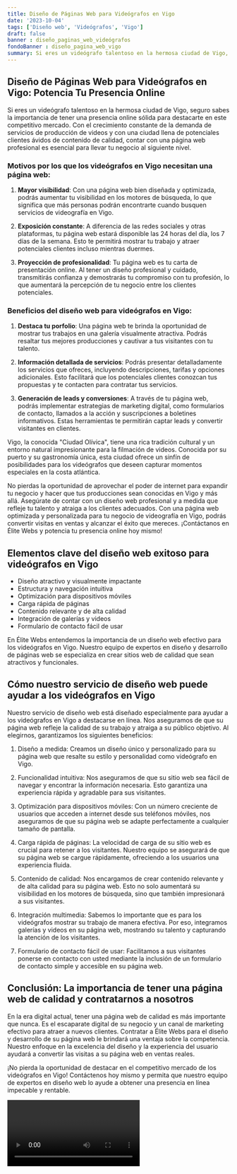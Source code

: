 ```yaml
---
title: Diseño de Páginas Web para Videógrafos en Vigo
date: '2023-10-04'
tags: ['Diseño web', 'Videógrafos', 'Vigo']
draft: false
banner : diseño_paginas_web_videógrafos
fondoBanner : diseño_pagina_web_vigo
summary: Si eres un videógrafo talentoso en la hermosa ciudad de Vigo, seguro sabes la importancia de tener una presencia online sólida para destacarte en este competitivo mercado. Con el crecimiento constante de la demanda de servicios de producción de videos y con una ciudad llena de potenciales clientes ávidos de contenido de calidad, contar con una página web profesional es esencial para llevar tu negocio al siguiente nivel.
---
```


## Diseño de Páginas Web para Videógrafos en Vigo: Potencia Tu Presencia Online

Si eres un videógrafo talentoso en la hermosa ciudad de Vigo, seguro sabes la importancia de tener una presencia online sólida para destacarte en este competitivo mercado. Con el crecimiento constante de la demanda de servicios de producción de videos y con una ciudad llena de potenciales clientes ávidos de contenido de calidad, contar con una página web profesional es esencial para llevar tu negocio al siguiente nivel.

### Motivos por los que los videógrafos en Vigo necesitan una página web:

1. **Mayor visibilidad**: Con una página web bien diseñada y optimizada, podrás aumentar tu visibilidad en los motores de búsqueda, lo que significa que más personas podrán encontrarte cuando busquen servicios de videografía en Vigo.

2. **Exposición constante**: A diferencia de las redes sociales y otras plataformas, tu página web estará disponible las 24 horas del día, los 7 días de la semana. Esto te permitirá mostrar tu trabajo y atraer potenciales clientes incluso mientras duermes.

3. **Proyección de profesionalidad**: Tu página web es tu carta de presentación online. Al tener un diseño profesional y cuidado, transmitirás confianza y demostrarás tu compromiso con tu profesión, lo que aumentará la percepción de tu negocio entre los clientes potenciales.

### Beneficios del diseño web para videógrafos en Vigo:

1. **Destaca tu porfolio**: Una página web te brinda la oportunidad de mostrar tus trabajos en una galería visualmente atractiva. Podrás resaltar tus mejores producciones y cautivar a tus visitantes con tu talento.

2. **Información detallada de servicios**: Podrás presentar detalladamente los servicios que ofreces, incluyendo descripciones, tarifas y opciones adicionales. Esto facilitará que los potenciales clientes conozcan tus propuestas y te contacten para contratar tus servicios.

3. **Generación de leads y conversiones**: A través de tu página web, podrás implementar estrategias de marketing digital, como formularios de contacto, llamados a la acción y suscripciones a boletines informativos. Estas herramientas te permitirán captar leads y convertir visitantes en clientes.

Vigo, la conocida "Ciudad Olívica", tiene una rica tradición cultural y un entorno natural impresionante para la filmación de videos. Conocida por su puerto y su gastronomía única, esta ciudad ofrece un sinfín de posibilidades para los videógrafos que deseen capturar momentos especiales en la costa atlántica.

No pierdas la oportunidad de aprovechar el poder de internet para expandir tu negocio y hacer que tus producciones sean conocidas en Vigo y más allá. Asegúrate de contar con un diseño web profesional y a medida que refleje tu talento y atraiga a los clientes adecuados. Con una página web optimizada y personalizada para tu negocio de videografía en Vigo, podrás convertir visitas en ventas y alcanzar el éxito que mereces. ¡Contáctanos en Élite Webs y potencia tu presencia online hoy mismo!

<GifSeo />

<Cta />

## Elementos clave del diseño web exitoso para videógrafos en Vigo

- Diseño atractivo y visualmente impactante
- Estructura y navegación intuitiva
- Optimización para dispositivos móviles
- Carga rápida de páginas
- Contenido relevante y de alta calidad
- Integración de galerías y videos
- Formulario de contacto fácil de usar

En Élite Webs entendemos la importancia de un diseño web efectivo para los videógrafos en Vigo. Nuestro equipo de expertos en diseño y desarrollo de páginas web se especializa en crear sitios web de calidad que sean atractivos y funcionales. 

## Cómo nuestro servicio de diseño web puede ayudar a los videógrafos en Vigo

Nuestro servicio de diseño web está diseñado especialmente para ayudar a los videógrafos en Vigo a destacarse en línea. Nos aseguramos de que su página web refleje la calidad de su trabajo y atraiga a su público objetivo. Al elegirnos, garantizamos los siguientes beneficios:

1. Diseño a medida: Creamos un diseño único y personalizado para su página web que resalte su estilo y personalidad como videógrafo en Vigo.

2. Funcionalidad intuitiva: Nos aseguramos de que su sitio web sea fácil de navegar y encontrar la información necesaria. Esto garantiza una experiencia rápida y agradable para sus visitantes.

3. Optimización para dispositivos móviles: Con un número creciente de usuarios que acceden a internet desde sus teléfonos móviles, nos aseguramos de que su página web se adapte perfectamente a cualquier tamaño de pantalla.

4. Carga rápida de páginas: La velocidad de carga de su sitio web es crucial para retener a los visitantes. Nuestro equipo se asegurará de que su página web se cargue rápidamente, ofreciendo a los usuarios una experiencia fluida.

5. Contenido de calidad: Nos encargamos de crear contenido relevante y de alta calidad para su página web. Esto no solo aumentará su visibilidad en los motores de búsqueda, sino que también impresionará a sus visitantes.

6. Integración multimedia: Sabemos lo importante que es para los videógrafos mostrar su trabajo de manera efectiva. Por eso, integramos galerías y videos en su página web, mostrando su talento y capturando la atención de los visitantes.

7. Formulario de contacto fácil de usar: Facilitamos a sus visitantes ponerse en contacto con usted mediante la inclusión de un formulario de contacto simple y accesible en su página web.

## Conclusión: La importancia de tener una página web de calidad y contratarnos a nosotros

En la era digital actual, tener una página web de calidad es más importante que nunca. Es el escaparate digital de su negocio y un canal de marketing efectivo para atraer a nuevos clientes. Contratar a Élite Webs para el diseño y desarrollo de su página web le brindará una ventaja sobre la competencia. Nuestro enfoque en la excelencia del diseño y la experiencia del usuario ayudará a convertir las visitas a su página web en ventas reales.

¡No pierda la oportunidad de destacar en el competitivo mercado de los videógrafos en Vigo! Contáctenos hoy mismo y permita que nuestro equipo de expertos en diseño web lo ayude a obtener una presencia en línea impecable y rentable.

<Video />

<CtaBot job='Videógrafos' city='Vigo'/>

<Gmaps query='Vigo+españa+maps' />